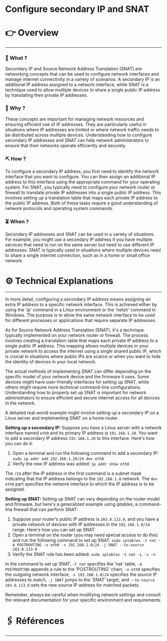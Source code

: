 # Configure secondary IP and SNAT


# 👉 Overview

---

### 👀 What ?

Secondary IP and Source Network Address Translation (SNAT) are networking concepts that can be used to configure network interfaces and manage internet connectivity in a variety of scenarios. A secondary IP is an additional IP address assigned to a network interface, while SNAT is a technique used to allow multiple devices to share a single public IP address by translating their private IP addresses.


### 🧐 Why ?

These concepts are important for managing network resources and ensuring efficient use of IP addresses. They are particularly useful in situations where IP addresses are limited or where network traffic needs to be distributed across multiple devices. Understanding how to configure secondary IP addresses and SNAT can help network administrators to ensure that their networks operate efficiently and securely.


### ⛏️ How ?

To configure a secondary IP address, you first need to identify the network interface that you want to configure. You can then assign an additional IP address to this interface using the appropriate command for your operating system. For SNAT, you typically need to configure your network router or firewall to translate private IP addresses into a single public IP address. This involves setting up a translation table that maps each private IP address to the public IP address. Both of these tasks require a good understanding of network protocols and operating system commands.


### ⏳ When ?

Secondary IP addresses and SNAT can be used in a variety of situations. For example, you might use a secondary IP address if you have multiple services that need to run on the same server but need to use different IP addresses. SNAT is typically used in situations where multiple devices need to share a single internet connection, such as in a home or small office network.


# ⚙️ Technical Explanations

---

In more detail, configuring a secondary IP address means assigning an extra IP address to a specific network interface. This is achieved either by using the 'ip' command in a Linux environment or the 'netsh' command in Windows. The purpose is to allow the same network interface to be used for different processes or applications that require separate IP addresses.

As for Source Network Address Translation (SNAT), it's a technique typically implemented on your network router or firewall. The process involves creating a translation table that maps each private IP address to a single public IP address. This mapping allows multiple devices in your private network to access the internet using a single shared public IP, which is crucial in situations where public IPs are scarce or when you want to hide the identity of devices in your local network.

The actual methods of implementing SNAT can differ depending on the specific model of your network device and the firmware it uses. Some devices might have user-friendly interfaces for setting up SNAT, while others might require more technical command-line configurations. Understanding how to properly set up SNAT is important for network administrators to ensure efficient and secure internet access for all devices in the network.

A detailed real-world example might involve setting up a secondary IP on a Linux server and implementing SNAT on a home router.

**Setting up a secondary IP:**
Suppose you have a Linux server with a network interface named `eth0` and its primary IP address is `192.168.1.10`. You want to add a secondary IP address `192.168.1.20` to this interface. Here's how you can do it:

1. Open a terminal and run the following command to add a secondary IP: `sudo ip addr add 192.168.1.20/24 dev eth0`
2. Verify the new IP address was added: `ip addr show eth0`

The `/24` after the IP address in the first command is a subnet mask indicating that the IP address belongs to the `192.168.1.0` network. The `dev eth0` part specifies the network interface to which the IP address is to be assigned.

**Setting up SNAT:**
Setting up SNAT can vary depending on the router model and firmware, but here's a generalized example using iptables, a command-line firewall that can perform SNAT:

1. Suppose your router's public IP address is `203.0.113.0`, and you have a private network of devices with IP addresses in the `192.168.1.0/24` range. Here's how you can set up SNAT:
2. Open a terminal on the router (you may need special access to do this) and run the following command to set up SNAT: `sudo iptables -t nat -A POSTROUTING -o eth0 -s 192.168.1.0/24 -j SNAT --to-source 203.0.113.0`
3. Verify the SNAT rule has been added: `sudo iptables -t nat -L -v -n`

In the command to set up SNAT, `-t nat` specifies the 'nat' table, `-A POSTROUTING` appends a rule to the 'POSTROUTING' chain, `-o eth0` specifies the outgoing network interface, `-s 192.168.1.0/24` specifies the source IP addresses to match, `-j SNAT` jumps to the 'SNAT' target, and `--to-source 203.0.113.0` sets the new source IP address for matched packets.

Remember, always be careful when modifying network settings and consult the relevant documentation for your specific environment and requirements.

# 🖇️ Références

---